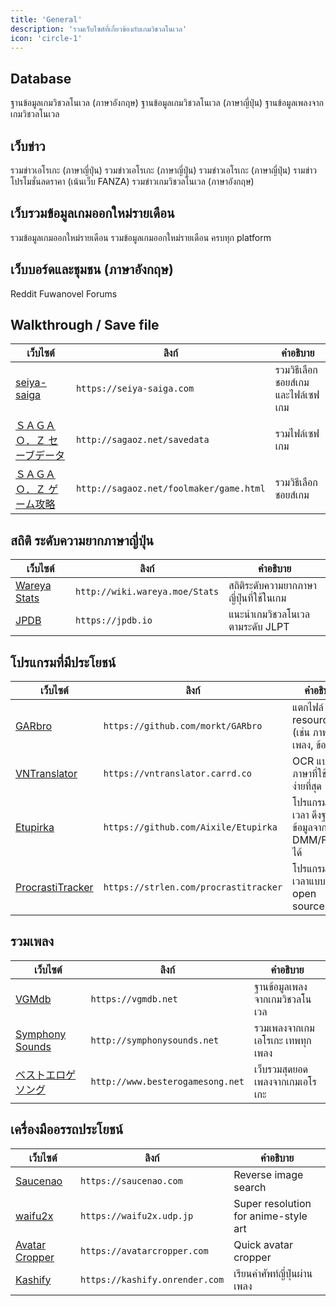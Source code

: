 ```yaml
---
title: 'General'
description: 'รวมเว็บไซต์ที่เกี่ยวข้องกับเกมวิชวลโนเวล'
icon: 'circle-1'
---
```


## Database

<CardGroup cols={3}>
  <Card title="VNDB" href="https://vndb.org">
    ฐานข้อมูลเกมวิชวลโนเวล (ภาษาอังกฤษ)
  </Card>
  <Card title="Erogamescape" href="https://erogamescape.dyndns.org/~ap2/ero/toukei_kaiseki">
    ฐานข้อมูลเกมวิชวลโนเวล (ภาษาญี่ปุ่น)
  </Card>
  <Card title="VGMdb" href="https://vgmdb.net">
    ฐานข้อมูลเพลงจากเกมวิชวลโนเวล
  </Card>
</CardGroup>

## เว็บข่าว

<CardGroup cols={3}>
  <Card title="Moedigi" href="https://moedigi.com">
    รวมข่าวเอโรเกะ (ภาษาญี่ปุ่น)
  </Card>
  <Card title="エロゲブランドニュース" href="http://news.erogame-tokuten.com">
    รวมข่าวเอโรเกะ (ภาษาญี่ปุ่น)
  </Card>
  <Card title="BugBug.NEWS" href="https://www.bugbug.news">
    รวมข่าวเอโรเกะ (ภาษาญี่ปุ่น)
  </Card>
  <Card title="Moe Game Award News" href="https://moe-gameaward.com/media">
    รามข่าวโปรโมชั่นลดราคา (เน้นเว็บ FANZA)
  </Card>
  <Card title="Visual Novel News" href="https://twitter.com/ErogeAreAlive">
    รวมข่าวเกมวิชวลโนเวล (ภาษาอังกฤษ)
  </Card>
</CardGroup>

## เว็บรวมข้อมูลเกมออกใหม่รายเดือน

<CardGroup cols={3}>
  <Card title="Moepedia" href="https://moepedia.net">
    รวมข้อมูลเกมออกใหม่รายเดือน
  </Card>
  <Card title="panapanapana" href="https://panapanapana.com">
    รวมข้อมูลเกมออกใหม่รายเดือน ครบทุก platform
  </Card>
</CardGroup>

## เว็บบอร์ดและชุมชน (ภาษาอังกฤษ)

<CardGroup cols={3}>
  <Card title="/r/visualnovels" href="https://www.reddit.com/r/visualnovels">
    Reddit
  </Card>
  <Card title="Fuwanovel" href="https://forums.fuwanovel.net">
    Fuwanovel Forums
  </Card>
</CardGroup>

<br />

## Walkthrough / Save file

| **เว็บไซต์** | **ลิงก์** | **คำอธิบาย** |
|-----------|---------|-------------|
| [seiya-saiga](https://seiya-saiga.com) | `https://seiya-saiga.com` | รวมวิธีเลือกชอยส์เกมและไฟล์เซฟเกม |
| [ＳＡＧＡＯ．Ｚ セーブデータ](http://sagaoz.net/savedata) | `http://sagaoz.net/savedata` | รวมไฟล์เซฟเกม |
| [ＳＡＧＡＯ．Ｚ ゲーム攻略](http://sagaoz.net/foolmaker/game.html) | `http://sagaoz.net/foolmaker/game.html` | รวมวิธีเลือกชอยส์เกม |

## สถิติ ระดับความยากภาษาญี่ปุ่น

| **เว็บไซต์** | **ลิงก์** | **คำอธิบาย** |
|-----------|---------|-------------|
| [Wareya Stats](http://wiki.wareya.moe/Stats) | `http://wiki.wareya.moe/Stats` | สถิติระดับความยากภาษาญี่ปุ่นที่ใช้ในเกม |
| [JPDB](https://jpdb.io) | `https://jpdb.io` | แนะนำเกมวิชวลโนเวลตามระดับ JLPT |

## โปรแกรมที่มีประโยชน์

| **เว็บไซต์** | **ลิงก์** | **คำอธิบาย** |
|-----------|---------|-------------|
| [GARbro](https://github.com/morkt/GARbro) | `https://github.com/morkt/GARbro` | แตกไฟล์ resources (เช่น ภาพ, เพลง, ข้อความ) |
| [VNTranslator](https://vntranslator.carrd.co) | `https://vntranslator.carrd.co` | OCR แปลภาษาที่ใช้งานง่ายที่สุด |
| [Etupirka](https://github.com/Aixile/Etupirka) | `https://github.com/Aixile/Etupirka` | โปรแกรมจับเวลา ดึงฐานข้อมูลจาก DMM/Fanza ได้ |
| [ProcrastiTracker](https://strlen.com/procrastitracker) | `https://strlen.com/procrastitracker` | โปรแกรมจับเวลาแบบ open source |

## รวมเพลง

| **เว็บไซต์** | **ลิงก์** | **คำอธิบาย** |
|-----------|---------|-------------|
| [VGMdb](https://vgmdb.net) | `https://vgmdb.net` | ฐานข้อมูลเพลงจากเกมวิชวลโนเวล |
| [Symphony Sounds](http://symphonysounds.net) | `http://symphonysounds.net` | รวมเพลงจากเกมเอโรเกะ เทพทุกเพลง |
| [ベストエロゲソング](http://www.besterogamesong.net) | `http://www.besterogamesong.net` | เว็บรวมสุดยอดเพลงจากเกมเอโรเกะ |

## เครื่องมืออรรถประโยชน์

| **เว็บไซต์** | **ลิงก์** | **คำอธิบาย** |
|-----------|---------|-------------|
| [Saucenao](https://saucenao.com) | `https://saucenao.com` | Reverse image search |
| [waifu2x](https://waifu2x.udp.jp/index.html) | `https://waifu2x.udp.jp` | Super resolution for anime-style art |
| [Avatar Cropper](https://avatarcropper.com) | `https://avatarcropper.com` | Quick avatar cropper |
| [Kashify](https://kashify.onrender.com) | `https://kashify.onrender.com` | เรียนคำศัพท์ญี่ปุ่นผ่านเพลง |